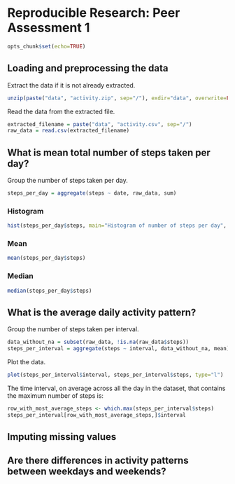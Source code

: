 # Reproducible Research: Peer Assessment 1

```r
opts_chunk$set(echo=TRUE)
```

## Loading and preprocessing the data

Extract the data if it is not already extracted.

```r
unzip(paste("data", "activity.zip", sep="/"), exdir="data", overwrite=FALSE)
```

Read the data from the extracted file.

```r
extracted_filename = paste("data", "activity.csv", sep="/")
raw_data = read.csv(extracted_filename)
```

## What is mean total number of steps taken per day?

Group the number of steps taken per day.

```r
steps_per_day = aggregate(steps ~ date, raw_data, sum)
```

### Histogram

```r
hist(steps_per_day$steps, main="Histogram of number of steps per day", xlab="Steps per day", breaks=8)
```

### Mean

```r
mean(steps_per_day$steps)
```

### Median

```r
median(steps_per_day$steps)
```

## What is the average daily activity pattern?

Group the number of steps taken per interval.

```r
data_without_na = subset(raw_data, !is.na(raw_data$steps))
steps_per_interval = aggregate(steps ~ interval, data_without_na, mean)
```

Plot the data.

```r
plot(steps_per_interval$interval, steps_per_interval$steps, type="l")
```

The time interval, on average across all the day in the dataset, that contains
the maximum number of steps is:

```r
row_with_most_average_steps <- which.max(steps_per_interval$steps)
steps_per_interval[row_with_most_average_steps,]$interval
```

## Imputing missing values


## Are there differences in activity patterns between weekdays and weekends?
